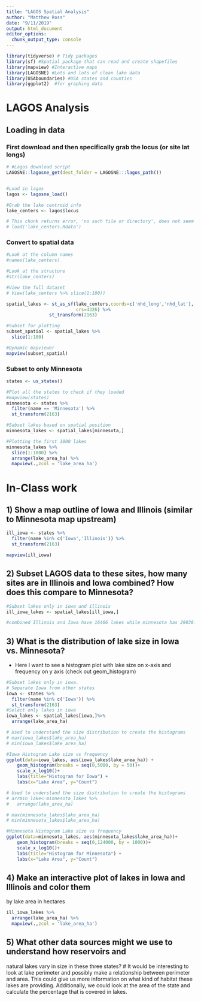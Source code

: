 ```yaml
---
title: "LAGOS Spatial Analysis"
author: "Matthew Ross"
date: "9/11/2019"
output: html_document
editor_options: 
  chunk_output_type: console
---
```




```r
library(tidyverse) # Tidy packages
library(sf) #Spatial package that can read and create shapefiles 
library(mapview) #Interactive maps
library(LAGOSNE) #Lots and lots of clean lake data
library(USAboundaries) #USA states and counties
library(ggplot2)  #for graphing data
```


# LAGOS Analysis


## Loading in data


### First download and then specifically grab the locus (or site lat longs)
```r
# #Lagos download script
LAGOSNE::lagosne_get(dest_folder = LAGOSNE:::lagos_path())


#Load in lagos
lagos <- lagosne_load()

#Grab the lake centroid info
lake_centers <- lagos$locus

# This chunk returns error, 'no such file or directory', does not seem important
# load('lake_centers.Rdata')

```



### Convert to spatial data
```r
#Look at the column names
#names(lake_centers)

#Look at the structure
#str(lake_centers)

#View the full dataset
# View(lake_centers %>% slice(1:100))

spatial_lakes <- st_as_sf(lake_centers,coords=c('nhd_long','nhd_lat'),
                          crs=4326) %>%
                st_transform(2163)

#Subset for plotting
subset_spatial <- spatial_lakes %>%
  slice(1:100)

#Dynamic mapviewer
mapview(subset_spatial)

```


### Subset to only Minnesota

```r
states <- us_states()

#Plot all the states to check if they loaded
#mapview(states)
minnesota <- states %>%
  filter(name == 'Minnesota') %>%
  st_transform(2163)

#Subset lakes based on spatial position
minnesota_lakes <- spatial_lakes[minnesota,]

#Plotting the first 1000 lakes
minnesota_lakes %>%
  slice(1:1000) %>%
  arrange(lake_area_ha) %>%
  mapview(.,zcol = 'lake_area_ha')
```



# In-Class work


## 1) Show a map outline of Iowa and Illinois (similar to Minnesota map upstream)

```r
ill_iowa <- states %>%
  filter(name %in% c('Iowa','Illinois')) %>%
  st_transform(2163)

mapview(ill_iowa)

```


## 2) Subset LAGOS data to these sites, how many sites are in Illinois and Iowa combined? How does this compare to Minnesota?

```r
#Subset lakes only in iowa and illinois
ill_iowa_lakes <- spatial_lakes[ill_iowa,]

#combined Illinois and Iowa have 16466 lakes while minnesota has 29038. This is determined by looking at the number of observations in the dataframes.

```


## 3) What is the distribution of lake size in Iowa vs. Minnesota?

- Here I want to see a histogram plot with lake size on x-axis and frequency on y axis (check out geom_histogram)

```r
#Subset lakes only in iowa. 
# Separate Iowa from other states
iowa <- states %>%
  filter(name %in% c('Iowa')) %>%
  st_transform(2163)
#Select only lakes in iowa
iowa_lakes <- spatial_lakes[iowa,]%>%
  arrange(lake_area_ha)

# Used to understand the size distribution to create the histograms
# max(iowa_lakes$lake_area_ha)
# min(iowa_lakes$lake_area_ha)

#Iowa Histogram Lake size vs frequency
ggplot(data=iowa_lakes, aes(iowa_lakes$lake_area_ha)) +     
    geom_histogram(breaks = seq(0,5000, by = 50))+
    scale_x_log10()+
    labs(title="Histogram for Iowa") +
    labs(x="Lake Area", y="Count")

# Used to understand the size distribution to create the histograms
# arrmin_lake<-minnesota_lakes %>%
#   arrange(lake_area_ha)

# max(minnesota_lakes$lake_area_ha)
# min(minnesota_lakes$lake_area_ha)

#Minnesota Histogram Lake size vs frequency
ggplot(data=minnesota_lakes, aes(minnesota_lakes$lake_area_ha))+      
    geom_histogram(breaks = seq(0,124000, by = 1000))+
    scale_x_log10()+
    labs(title="Histogram for Minnesota") +
    labs(x="Lake Area", y="Count")

```


## 4) Make an interactive plot of lakes in Iowa and Illinois and color them
by lake area in hectares

```r
ill_iowa_lakes %>%
  arrange(lake_area_ha) %>%
  mapview(.,zcol = 'lake_area_ha')
```


## 5) What other data sources might we use to understand how reservoirs and 
natural lakes vary in size in these three states? 
# It would be interesting to look at lake perimeter and possibly make a relationship between perimeter and area. This could give us more information on what kind of habitat these lakes are providing. Additionally, we could look at the area of the state and calculate the percentage that is covered in lakes.

